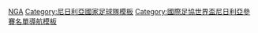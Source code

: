 {{National squad
 | name      = 2010年世界盃足球賽尼日利亞參賽名單
 | bg        = #008751
 | fg        = white
 | bordercolor = #00703C
 | flag      = Nigeria
 | country   = 尼日利亞
 | team link = 尼日利亞國家足球隊
 | comp link = 2010年世界盃足球賽
 | comp      = 2010年世界盃足球賽
 | p1          =[[雲遜·安耶馬|-{zh-hans:恩耶马;zh-hk:安耶馬;zh-tw:恩耶馬;}-]]
 | p2          =[[約瑟·尤保|-{zh-hans:约博;zh-hk:尤保;zh-tw:約博;}-]]
 | p3          =[[塔耶·塔伊沃|-{zh-hans:塔伊沃;zh-hk:泰禾;zh-tw:塔伊沃;}-]]
 | p4          =[[恩万科沃·卡努|-{zh-hans:卡努;zh-hk:簡奴;zh-tw:卡努;}-]]<small>（[[隊長 (足球)|隊長]]）</small>
 | p5          =[[拉比·阿弗拉比|阿弗拉比]]
 | p6          =[[丹尼·希图|薛圖]] 
 | p7          =[[約翰·烏達卡|-{zh-hans:乌塔卡;zh-hk:烏達卡;zh-tw:烏塔卡;}-]]
 | p8          =[[艾耶格贝尼·雅库布|-{zh-hans:雅库布;zh-hk:耶古保;zh-tw:雅庫布;}-]]
 | p9          =[[奧巴費米·馬丁斯|-{zh-hans:马丁斯;zh-hk:馬田斯;zh-tw:馬丁斯;}-]]
 | p10         =[[艾德·布朗·伊德耶|-{zh-hans:伊德耶;zh-hk:艾迪爾;}-]]
 | p11         =[[彼得·奧丹維治|-{zh-hans:奥代姆温吉;zh-hk:奧丹維治;zh-tw:奧代姆温吉;}-]]
 | p12         =[[卡勞·烏捷|-{zh-hans:乌切; zh-hk:烏捷;}-]]
 | p13         =[[阿伊拉·尤素夫|尤素夫]]
 | p14         =[[辛尼·卡爾達|卡爾達]]
 | p15         =[[盧克曼·哈鲁納|哈鲁納]]
 | p16         =[[奥斯汀·埃及迪|埃及迪]]
 | p17         =[[奇迪·奥迪亞|奥迪亞]]
 | p18         =[[维克多·奥比纳|-{zh-hans:奥比纳;zh-hk:奧賓拿;zh-tw:奧比納;}-]] 
 | p19         =[[奇内杜·奥巴西|奥巴西]]
 | p20         =[[迪臣·艾度曉|-{zh-hans:埃图乌; zh-hk:艾度曉}-]]
 | p21         =[[阿爾德森·埃齊耶吉勒|-{zh-hans:埃齐耶吉勒; zh-hk:艾切亞積利}-]]
 | p22         =[[德勒·阿迪勒耶|阿迪勒耶]]
 | p23         =[[戴利·阿耶努格巴|阿耶努格巴]] 
 | coach       =[[拉尔斯·拉德贝克|-{zh-hans:拉德贝克;zh-hk:拿格碧克;zh-tw:拉德貝克;}-]]
}}<noinclude>
[[Category:2010年世界杯足球赛参赛名单模板|NGA]]
[[Category:尼日利亞國家足球隊模板]]
[[Category:國際足協世界盃尼日利亞參賽名單導航模板]]
</noinclude>
